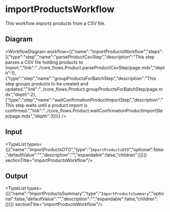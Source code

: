 
# importProductsWorkflow

This workflow imports products from a CSV file.

## Diagram

<WorkflowDiagram workflow={{"name":"importProductsWorkflow","steps":[{"type":"step","name":"parseProductCsvStep","description":"This step parses a CSV file holding products to import.","link":"../core_flows.Product.parseProductCsvStep/page.mdx","depth":1},{"type":"step","name":"groupProductsForBatchStep","description":"This step groups products to be created and updated.","link":"../core_flows.Product.groupProductsForBatchStep/page.mdx","depth":2},{"type":"step","name":"waitConfirmationProductImportStep","description":"This step waits until a product import is confirmed.","link":"../core_flows.Product.waitConfirmationProductImportStep/page.mdx","depth":3}]}} />

## Input

<TypeList types={[{"name":"ImportProductsDTO","type":"`ImportProductsDTO`","optional":false,"defaultValue":"","description":"","expandable":false,"children":[]}]}  sectionTitle="importProductsWorkflow"/>

## Output

<TypeList types={[{"name":"ImportProductsSummary","type":"`ImportProductsSummary`","optional":false,"defaultValue":"","description":"","expandable":false,"children":[]}]}  sectionTitle="importProductsWorkflow"/>
